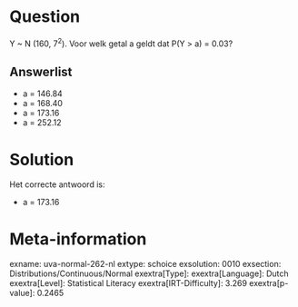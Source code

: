 Question
========

Y \~ N (160, 7^2^). Voor welk getal a geldt dat P(Y \> a) = 0.03?

Answerlist
----------

* a = 146.84
* a = 168.40
* a = 173.16
* a = 252.12

Solution
========

Het correcte antwoord is: 

* a = 173.16

Meta-information
================
exname: uva-normal-262-nl
extype: schoice
exsolution: 0010
exsection: Distributions/Continuous/Normal
exextra[Type]: 
exextra[Language]: Dutch
exextra[Level]: Statistical Literacy
exextra[IRT-Difficulty]: 3.269
exextra[p-value]: 0.2465
